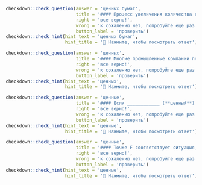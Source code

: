 ```r
checkdown::check_question(answer = 'ценных бумаг', 
                          title = '#### Процесс увеличения количества видов ____________ (**ценные, бумаги**) в портфеле, результатом которого является уменьшение риска портфеля без уменьшения его ожидаемой доходности, называют диверсификацией портфеля.',
                          right = 'все верно!', 
                          wrong = 'к сожалению нет, попробуйте еще раз...',
                          button_label = 'проверить')
checkdown::check_hint(hint_text = 'ценных бумаг',
                      hint_title = '🔎 Нажмите, чтобы посмотреть ответ')
```

```r
checkdown::check_question(answer = 'ценных', 
                          title = '#### Многие промышленные компании перешли на принципы прямого финансирования (выпуск ____________ (**ценный**) бумаг, особенно акций и других инструментов).',
                          right = 'все верно!', 
                          wrong = 'к сожалению нет, попробуйте еще раз...',
                          button_label = 'проверить')
checkdown::check_hint(hint_text = 'ценных',
                      hint_title = '🔎 Нажмите, чтобы посмотреть ответ')
```

```r
checkdown::check_question(answer = 'ценные', 
                          title = '#### Если ____________ (**ценный**) бумаги не купит сторонний инвестор, инвестиционный банк приобретет их у эмитента по заранее определенной, т.е. гарантированной цене.',
                          right = 'все верно!', 
                          wrong = 'к сожалению нет, попробуйте еще раз...',
                          button_label = 'проверить')
checkdown::check_hint(hint_text = 'ценные',
                      hint_title = '🔎 Нажмите, чтобы посмотреть ответ')
```

```r
checkdown::check_question(answer = 'ценные', 
                          title = '#### Точке F соответствует ситуация, когда портфель на 100% состоит из инвестиций в безрисковые ____________ (**ценный**) бумаги с доходностью 0,06 годовых.',
                          right = 'все верно!', 
                          wrong = 'к сожалению нет, попробуйте еще раз...',
                          button_label = 'проверить')
checkdown::check_hint(hint_text = 'ценные',
                      hint_title = '🔎 Нажмите, чтобы посмотреть ответ')
```

